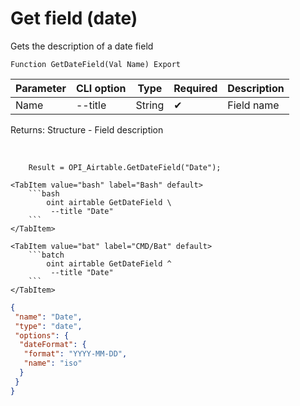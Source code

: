 ﻿---
sidebar_position: 7
---


# Get field (date)
 Gets the description of a date field



`Function GetDateField(Val Name) Export`

  | Parameter | CLI option | Type | Required | Description |
  |-|-|-|-|-|
  | Name | --title | String | &#x2714; | Field name |

  
  Returns:  Structure - Field description

<br/>




```bsl title="1C:Enterprise/OneScript code example"
    Result = OPI_Airtable.GetDateField("Date");
```
 

 <Tabs>
  
    <TabItem value="bash" label="Bash" default>
        ```bash
            oint airtable GetDateField \
             --title "Date"
        ```
    </TabItem>
  
    <TabItem value="bat" label="CMD/Bat" default>
        ```batch
            oint airtable GetDateField ^
             --title "Date"
        ```
    </TabItem>
</Tabs>


```json title="Result"
{
 "name": "Date",
 "type": "date",
 "options": {
  "dateFormat": {
   "format": "YYYY-MM-DD",
   "name": "iso"
  }
 }
}
```
